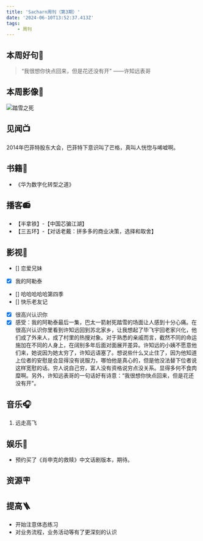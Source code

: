 ```yaml
---
title: 'Sacharn周刊（第3期）'
date: '2024-06-10T13:52:37.413Z'
tags:
    - 周刊
---
```


## 本周好句📃
> “我很想你快点回来，但是花还没有开" ——许知远表哥

## 本周影像📸

![踏雪之死](/images/deathoftaxue.webp)

## 见闻📺
2014年巴菲特股东大会，巴菲特下意识叫了芒格，真叫人恍惚与唏嘘啊。

## 书籍📔
- 《华为数字化转型之道》

## 播客📻
- 【半拿铁】-【中国芯骗江湖】
- 【三五环】-【对话老戴：拼多多的商业决策，选择和取舍】

## 影视🎥
- [] 恋爱兄妹
- [x] 我的阿勒泰
- [] 哈哈哈哈哈第四季
- [] 快乐老友记
- [x] 很高兴认识你
- [x] 感受：我的阿勒泰最后一集，巴太一箭射死踏雪的场面让人感到十分心痛。在很高兴认识你里看到许知远回到苏北家乡，让我想起了毕飞宇回老家兴化，他们成了外来人，成了村里的热搜对象。对于熟悉的亲戚而言，截然不同的命运施加在不同的人身上，在阔别多年后面对面展开差异。许知远的小姨不愿意他们来，她说因为她太穷了，许知远语塞了。想说些什么又止住了，因为他知道上位者的安慰是会显得没有说服力，哪怕他是真心的，但是他没法替下位者说这样宽慰的话。穷人说自己穷，富人没有资格说穷点没关系。显得多何不食肉糜啊。另外，许知远表哥的一句话好有诗意：“我很想你快点回来，但是花还没有开"。

## 音乐🎧
1. 远走高飞

## 娱乐🫧
- 预约买了《肖申克的救赎》中文话剧版本，期待。

## 资源🪧

## 提高🪜
- 开始注意体态练习
- 对业务流程，业务活动等有了更深刻的认识
